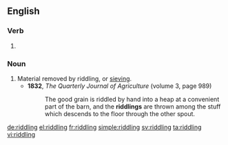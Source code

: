 ==English==

===Verb===
{{head|en|present participle}}

# {{present participle of|riddle|lang=en|nocat=1}}

===Noun===
{{en-noun}}

# Material removed by riddling, or [[sieve|sieving]].
#* '''1832''', ''The Quarterly Journal of Agriculture'' (volume 3, page 989)
#*: The good grain is riddled by hand into a heap at a convenient part of the barn, and the '''riddlings''' are thrown among the stuff which descends to the floor through the other spout.

[[de:riddling]]
[[el:riddling]]
[[fr:riddling]]
[[simple:riddling]]
[[sv:riddling]]
[[ta:riddling]]
[[vi:riddling]]